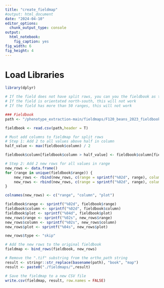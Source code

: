 ```yaml
---
title: "create_fieldmap"
#output: html_document
date: "2024-04-10"
editor_options: 
  chunk_output_type: console
output: 
  html_notebook: 
    fig_caption: yes
fig_width: 6 
fig_height: 4 
---
```


# Load Libraries
```r
library(dplyr)
```

```r
# If the field does not have split rows, you can you the fieldbook as the fieldmap. 
# If the field is orientated north-south, this will not work
# If the field has more than 50 ranges, this will not work

### Fieldbook
path <- "/phenotype_extraction-main/fieldmaps/F120_beans_2023_fieldbook.csv"

fieldbook <- read.csv(path,header = T)

# Must add columns to fieldmap for split rows
# Step 1: Add 2 to all values above half in column
half_value <- max(fieldbook$column) / 2

fieldbook$column[fieldbook$column > half_value] <- fieldbook$column[fieldbook$column > half_value] + 2

# Step 2: Add 2 new rows for all values in range
new_rows <- data.frame()
for (range in unique(fieldbook$range)) {
    new_rows <- rbind(new_rows, c(range = sprintf("%02d", range), column = half_value+1, plot = paste0(90,sprintf("%02d", range))))
    new_rows <- rbind(new_rows, c(range = sprintf("%02d", range), column = half_value+2, plot = paste0(90,range+max(fieldbook$range))))
}

colnames(new_rows) <- c("range", "column", "plot")

fieldbook$range <- sprintf("%02d", fieldbook$range)
fieldbook$column <- sprintf("%02d", fieldbook$column)
fieldbook$plot <- sprintf("%04d", fieldbook$plot)
new_rows$range <- sprintf("%02s", new_rows$range)
new_rows$column <- sprintf("%02s", new_rows$column)
new_rows$plot <- sprintf("%04s", new_rows$plot)

new_rows$type <- "skip"

# Add the new rows to the original fieldbook
fieldmap <- bind_rows(fieldbook, new_rows)

# Remove the ".tif" substring from the ortho_path string
result <- stringr::str_replace(basename(path), "book", "map")
result <- paste0("./fieldmaps/",result)

# Save the fieldmap to a new CSV file
write.csv(fieldmap, result, row.names = FALSE)  

```

